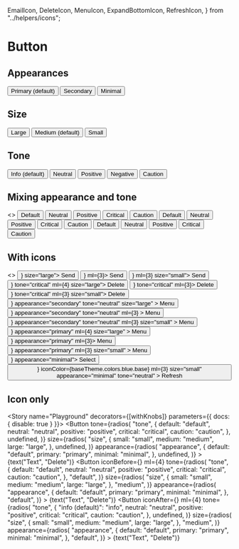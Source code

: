   EmailIcon,
  DeleteIcon,
  MenuIcon,
  ExpandBottomIcon,
  RefreshIcon,
} from "../helpers/icons";

<Meta title="MDX|Button" component={Button} />

# Button

<Props of={Button} exclude="theme" />

## Appearances

<Preview>
  <Story name="Appearance">
    <Flex>
      <Button>
        Primary (default)
      </Button>
      <Button appearance="secondary" ml={3}>Secondary</Button>
      <Button appearance="minimal" ml={3}>
        Minimal
      </Button>
    </Flex>
  </Story>
</Preview>

## Size

<Preview>
  <Story name="Size">
    <Flex>
      <Button size="large">Large</Button>
      <Button ml={3}>Medium (default)</Button>
      <Button size="small" ml={3}>
        Small
      </Button>
    </Flex>
  </Story>
</Preview>

## Tone

<Preview>
  <Story name="Tone">
    <Flex>
      <Button>Info (default)</Button>
      <Button tone="neutral" ml={3}>
        Neutral
      </Button>
      <Button tone="positive" ml={3}>
        Positive
      </Button>
      <Button tone="critical" ml={3}>
        Negative
      </Button>
      <Button tone="caution" ml={3}>
        Caution
      </Button>
    </Flex>
  </Story>
</Preview>

## Mixing appearance and tone

<Preview>
  <Story name="Appearance + tone">
    <>
      <Flex mt={4}>
        <Button>Default</Button>
        <Button tone="neutral" ml={3}>
          Neutral
        </Button>
        <Button tone="positive" ml={3}>
          Positive
        </Button>
        <Button tone="critical" ml={3}>
          Critical
        </Button>
        <Button tone="caution" ml={3}>
          Caution
        </Button>
      </Flex>
      <Flex mt={4}>
        <Button appearance="secondary">Default</Button>
        <Button appearance="secondary" tone="neutral" ml={3}>
          Neutral
        </Button>
        <Button appearance="secondary" tone="positive" ml={3}>
          Positive
        </Button>
        <Button appearance="secondary" tone="critical" ml={3}>
          Critical
        </Button>
        <Button appearance="secondary" tone="caution" ml={3}>
          Caution
        </Button>
      </Flex>
      <Flex mt={4}>
        <Button appearance="minimal">Default</Button>
        <Button appearance="minimal" tone="neutral" ml={3}>
          Neutral
        </Button>
        <Button appearance="minimal" tone="positive" ml={3}>
          Positive
        </Button>
        <Button appearance="minimal" tone="critical" ml={3}>
          Critical
        </Button>
        <Button appearance="minimal" tone="caution" ml={3}>
          Caution
        </Button>
      </Flex>
    </>
  </Story>
</Preview>

## With icons

<Preview>
  <Story name="With icons">
    <>
      <Flex>
        <Button iconAfter={<EmailIcon />} size="large">
          Send
        </Button>
        <Button iconAfter={<EmailIcon />} ml={3}>
          Send
        </Button>
        <Button iconAfter={<EmailIcon />} ml={3} size="small">
          Send
        </Button>
        <Button appearance="secondary" iconBefore={<DeleteIcon />} tone="critical" ml={4} size="large">
          Delete
        </Button>
        <Button appearance="secondary" iconBefore={<DeleteIcon />} tone="critical" ml={3}>
          Delete
        </Button>
        <Button appearance="secondary" iconBefore={<DeleteIcon />} tone="critical" ml={3} size="small">
          Delete
        </Button>
      </Flex>
      <Flex mt={4}>
        <Button
          iconBefore={<MenuIcon />}
          appearance="secondary"
          tone="neutral"
          size="large"
        >
          Menu
        </Button>
        <Button
          iconBefore={<MenuIcon />}
          appearance="secondary"
          tone="neutral"
          ml={3}
        >
          Menu
        </Button>
        <Button
          iconBefore={<MenuIcon />}
          appearance="secondary"
          tone="neutral"
          ml={3}
          size="small"
        >
          Menu
        </Button>
        <Button
          iconBefore={<MenuIcon />}
          appearance="primary"
          ml={4}
          size="large"
        >
          Menu
        </Button>
        <Button iconBefore={<MenuIcon />} appearance="primary" ml={3}>
          Menu
        </Button>
        <Button
          iconBefore={<MenuIcon />}
          appearance="primary"
          ml={3}
          size="small"
        >
          Menu
        </Button>
      </Flex>
      <Flex mt={4}>
        <Button iconAfter={<ExpandBottomIcon />} appearance="minimal">
          Select
        </Button>
        <Button
          iconBefore={<RefreshIcon />}
          iconColor={baseTheme.colors.blue.base}
          ml={3}
          size="small"
          appearance="minimal"
          tone="neutral"
        >
          Refresh
        </Button>
      </Flex>
    </>
  </Story>
</Preview>

## Icon only

<Preview>
  <Story name="Icon only">
    <Flex>
      <IconButton>
        <MenuIcon />
      </IconButton>
      <IconButton appearance="secondary" ml={3}>
        <EmailIcon />
      </IconButton>
      <IconButton
        appearance="minimal"
        tone="critical"
        ml={3}
      >
        <DeleteIcon />
      </IconButton>
    </Flex>
  </Story>
</Preview>

<Story name="Playground" decorators={[withKnobs]}  parameters={{ docs: { disable: true } }}>
  <Flex>
    <Button
      tone={radios(
        "tone",
        {
          default: "default",
          neutral: "neutral",
          positive: "positive",
          critical: "critical",
          caution: "caution",
        },
        undefined,
      )}
      size={radios(
        "size",
        {
          small: "small",
          medium: "medium",
          large: "large",
        },
        undefined,
      )}
      appearance={radios(
        "appearance",
        {
          default: "default",
          primary: "primary",
          minimal: "minimal",
        },
        undefined,
      )}
    >
      {text("Text", "Delete")}
    </Button>
    <Button
      iconBefore={<DeleteIcon />}
      ml={4}
      tone={radios(
        "tone",
        {
          default: "default",
          neutral: "neutral",
          positive: "positive",
          critical: "critical",
          caution: "caution",
        },
        "default",
      )}
      size={radios(
        "size",
        {
          small: "small",
          medium: "medium",
          large: "large",
        },
        "medium",
      )}
      appearance={radios(
        "appearance",
        {
          default: "default",
          primary: "primary",
          minimal: "minimal",
        },
        "default",
      )}
    >
      {text("Text", "Delete")}
    </Button>
    <Button
      iconAfter={<DeleteIcon />}
      ml={4}
      tone={radios(
        "tone",
        {
          "info (default)": "info",
          neutral: "neutral",
          positive: "positive",
          critical: "critical",
          caution: "caution",
        },
        undefined,
      )}
      size={radios(
        "size",
        {
          small: "small",
          medium: "medium",
          large: "large",
        },
        "medium",
      )}
      appearance={radios(
        "appearance",
        {
          default: "default",
          primary: "primary",
          minimal: "minimal",
        },
        "default",
      )}
    >
      {text("Text", "Delete")}
    </Button>
  </Flex>
</Story>
